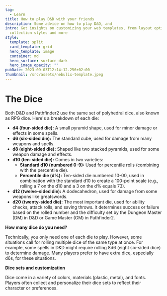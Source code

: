 ```yaml
---
tag:
  - Learn
title: How to play D&D with your friends
description: Some advice on how to play D&D, and 
intro: Get insights on customizing your web templates, from layout options to
  collection styles and more
style:
  template: split
  card_template: grid
  hero_template: image
  container: md
  hero_surface: surface-dark
  hero_image_opacity: ""
pubDate: 2023-09-03T12:14:12.256+02:00
thumbnail: /src/assets/nebulix-template.jpeg
---
```


# The Dice

Both D&D and Pathfinder2 use the same set of polyhedral dice, also known as RPG dice. Here's a breakdown of each die:

* **d4 (four-sided die):** A small pyramid shape, used for minor damage or effects in some spells.
* **d6 (six-sided die):** The standard cube, used for damage from many weapons and spells. 
* **d8 (eight-sided die):**  Shaped like two stacked pyramids, used for some weapon damage and effects.
* **d10 (ten-sided die):** Comes in two varieties:
    * **Standard d10 (numbered 0-9):** Used for percentile rolls (combining with the percentile die). 
    * **Percentile die (d%):** Ten-sided die numbered 10-00, used in combination with the standard d10 to create a 100-point scale (e.g., rolling a 7 on the d10 and a 3 on the d% equals 73).
* **d12 (twelve-sided die):**  A dodecahedron, used for damage from some weapons like greatswords.
* **d20 (twenty-sided die):**  The most important die, used for ability checks, attack rolls, and saving throws. It determines success or failure based on the rolled number and the difficulty set by the Dungeon Master (DM) in D&D or Game Master (GM) in Pathfinder2.

**How many dice do you need?**

Technically, you only need one of each die to play. However, some situations call for rolling multiple dice of the same type at once.  For example, some spells in D&D might require rolling 8d6 (eight six-sided dice) to determine damage.  Many players prefer to have extra dice, especially d6s, for these situations.

**Dice sets and customization**

Dice come in a variety of colors, materials (plastic, metal), and fonts. Players often collect and personalize their dice sets to reflect their character or preferences. 